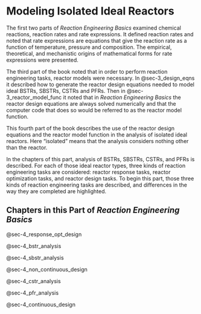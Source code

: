 # Modeling Isolated Ideal Reactors

The first two parts of *Reaction Engineering Basics* examined chemical reactions, reaction rates and rate expressions. It defined reaction rates and noted that rate expressions are equations that give the reaction rate as a function of temperature, pressure and composition. The empirical, theoretical, and mechanistic origins of mathematical forms for rate expressions were presented.

The third part of the book noted that in order to perform reaction engineering tasks, reactor models were necessary. In @sec-3_design_eqns it described how to generate the reactor design equations needed to model ideal BSTRs, SBSTRs, CSTRs and PFRs. Then in @sec-3_reactor_model_func it noted that in *Reaction Engineering Basics* the reactor design equations are always solved numerically and that the computer code that does so would be referred to as the reactor model function.

This fourth part of the book describes the use of the reactor design equations and the reactor model function in the analysis of isolated ideal reactors. Here "isolated" means that the analysis considers nothing other than the reactor.

In the chapters of this part, analysis of BSTRs, SBSTRs, CSTRs, and PFRs is described. For each of those ideal reactor types, three kinds of reaction engineering tasks are considered: reactor response tasks, reactor optimization tasks, and reactor design tasks. To begin this part, those three kinds of reaction engineering tasks are described, and differences in the way they are completed are highlighted.

## Chapters in this Part of *Reaction Engineering Basics*

@sec-4_response_opt_design

@sec-4_bstr_analysis

@sec-4_sbstr_analysis

@sec-4_non_continuous_design

@sec-4_cstr_analysis

@sec-4_pfr_analysis

@sec-4_continuous_design